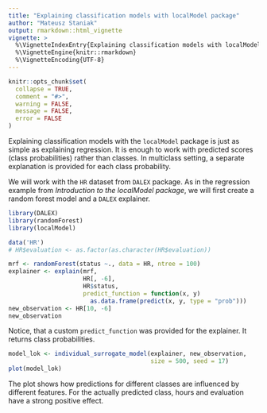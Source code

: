 ---
title: "Explaining classification models with localModel package"
author: "Mateusz Staniak"
output: rmarkdown::html_vignette
vignette: >
  %\VignetteIndexEntry{Explaining classification models with localModel package}
  %\VignetteEngine{knitr::rmarkdown}
  %\VignetteEncoding{UTF-8}
---

```{r setup, include = FALSE}
knitr::opts_chunk$set(
  collapse = TRUE,
  comment = "#>",
  warning = FALSE,
  message = FALSE,
  error = FALSE
)
```

Explaining classification models with the `localModel` package is just as simple as explaining regression.
It is enough to work with predicted scores (class probabilities) rather than classes. 
In multiclass setting, a separate explanation is provided for each class probability.

We will work with the `HR` dataset from `DALEX` package.
As in the regression example from _Introduction to the localModel package_, we will first create a random forest model and a `DALEX` explainer.

```{r model}
library(DALEX)
library(randomForest)
library(localModel)

data('HR')
# HR$evaluation <- as.factor(as.character(HR$evaluation))

mrf <- randomForest(status ~., data = HR, ntree = 100)
explainer <- explain(mrf, 
                     HR[, -6],
                     HR$status,
                     predict_function = function(x, y)
                       as.data.frame(predict(x, y, type = "prob")))
new_observation <- HR[10, -6]
new_observation
```

Notice, that a custom `predict_function` was provided for the explainer. It returns class probabilities.

```{r explanation}
model_lok <- individual_surrogate_model(explainer, new_observation, 
                                        size = 500, seed = 17)
plot(model_lok)
```

The plot shows how predictions for different classes are influenced by different features.
For the actually predicted class, hours and evaluation have a strong positive effect.
